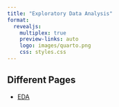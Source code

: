 ```yaml
---
title: "Exploratory Data Analysis"
format:
  revealjs: 
    multiplex: true
    preview-links: auto
    logo: images/quarto.png
    css: styles.css
---
```


## Different Pages

- [EDA](general_eda.qmd)


